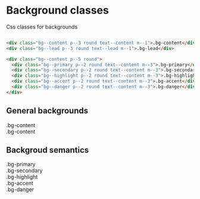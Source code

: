 
<Meta title="Style Guide/Background" />

# Background classes

Css classes for backgrounds

```html

<div class="bg--content p--3 round text--content m--1">.bg-content</div>
<div class="bg--lead p--3 round text--lead m--1">.bg-lead</div>

<div class="bg--content p--5 round">
  <div class="bg--primary p--2 round text--content m--3">.bg-primary</div>
  <div class="bg--secondary p--2 round text--content m--3">.bg-secondary</div>
  <div class="bg--highlight p--2 round text--content m--3">.bg-highlight</div>
  <div class="bg--accent p--2 round text--content m--3">.bg-accent</div>
  <div class="bg--danger p--2 round text--content m--3">.bg-danger</div>
</div>

```

## General backgrounds
<div className="bg--content p--3 round text--content m--1">.bg-content</div>
<div className="pt--2" />
<div className="bg--lead p--3 round text--lead m--1">.bg-content</div>

## Backgroud semantics
<div className="bg--content p--5 round">
  <div className="bg--primary p--2 round text--content m--3">.bg-primary</div>
  <div className="pt--2" />
  <div className="bg--secondary p--2 round text--content m--3">.bg-secondary</div>
  <div className="pt--2" />
  <div className="bg--highlight p--2 round text--content m--3">.bg-highlight</div>
  <div className="pt--2" />
  <div className="bg--accent p--2 round text--content m--3">.bg-accent</div>
  <div className="pt--2" />
  <div className="bg--danger p--2 round text--content m--3">.bg-danger</div>
</div>
